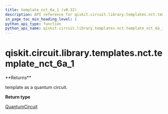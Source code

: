 ```yaml
---
title: template_nct_6a_1 (v0.32)
description: API reference for qiskit.circuit.library.templates.nct.template_nct_6a_1 in qiskit v0.32
in_page_toc_min_heading_level: 1
python_api_type: function
python_api_name: qiskit.circuit.library.templates.nct.template_nct_6a_1
---
```


<span id="qiskit-circuit-library-templates-nct-template-nct-6a-1" />

# qiskit.circuit.library.templates.nct.template\_nct\_6a\_1

<Function id="qiskit.circuit.library.templates.nct.template_nct_6a_1" isDedicatedPage={true} github="https://github.com/qiskit/qiskit/tree/stable/0.18/qiskit/circuit/library/templates/nct/template_nct_6a_1.py" signature="template_nct_6a_1()">
  **Returns**

  template as a quantum circuit.

  **Return type**

  [QuantumCircuit](qiskit.circuit.QuantumCircuit "qiskit.circuit.QuantumCircuit")
</Function>

